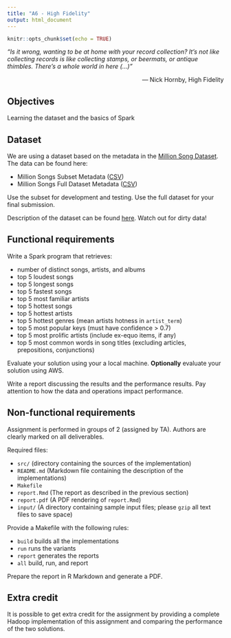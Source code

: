 ```yaml
---
title: "A6 - High Fidelity"
output: html_document
---
```


```r
knitr::opts_chunk$set(echo = TRUE)
```

*“Is it wrong, wanting to be at home with your record collection? It's not like collecting records is like collecting stamps, or beermats, or antique thimbles. There's a whole world in here (...)”*

<!--, a nicer, dirtier, more violent, more peaceful, more colorful, sleazier, more dangerous, more loving world than the world I live in; there is history, and geography, and poetry, and countless other things I should have studied at school, including music.”*-->

<!--*“What came first – the music or the misery? Did I listen to the music because I was miserable? Or was I miserable because I listened to the music? Do all those records turn you into a melancholy person?”*-->

<div style="text-align: right"> 
― Nick Hornby, High Fidelity 
</div>

## Objectives

Learning the dataset and the basics of Spark

## Dataset

We are using a dataset based on the metadata in the [Million Song Dataset](https://labrosa.ee.columbia.edu/millionsong/). The data can be found here:

- Million Songs Subset Metadata ([CSV](http://violet.ele.fit.cvut.cz/~kondziu/pdpmr/MillionSongSubset.tar.gz))
- Million Songs Full Dataset Metadata ([CSV](http://violet.ele.fit.cvut.cz/~kondziu/pdpmr/MillionSongDataset.tar.gz))

Use the subset for development and testing. Use the full dataset for your final submission.

Description of the dataset can be found [here](https://labrosa.ee.columbia.edu/millionsong/pages/example-track-description). Watch out for dirty data!

## Functional requirements

Write a Spark program that retrieves:

- number of distinct songs, artists, and albums
- top 5 loudest songs
- top 5 longest songs
- top 5 fastest songs
- top 5 most familiar artists
- top 5 hottest songs
- top 5 hottest artists
- top 5 hottest genres (mean artists hotness in `artist_term`)
- top 5 most popular keys (must have confidence > 0.7)
- top 5 most prolific artists (include ex-equo items, if any)
- top 5 most common words in song titles (excluding articles, prepositions, conjunctions)

Evaluate your solution using your a local machine. 
**Optionally** evaluate your solution using AWS.

Write a report discussing the results and the performance results.
Pay attention to how the data and operations impact performance.

## Non-functional requirements

Assignment is performed in groups of 2 (assigned by TA). Authors are clearly marked on all deliverables.

Required files: 

- `src/` (directory containing the sources of the implementation)
- `README.md` (Markdown file containing the description of the implementations)
- `Makefile`
- `report.Rmd` (The report as described in the previous section)
- `report.pdf` (A PDF rendering of `report.Rmd`)
- `input/` (A directory containing sample input files; please `gzip` all text files to save space)

Provide a Makefile with the following rules:

- ``build`` builds all the implementations
- ``run`` runs the variants
- ``report`` generates the reports
- ``all`` build, run, and report

Prepare the report in R Markdown and generate a PDF.

## Extra credit

It is possible to get extra credit for the assignment by providing a complete Hadoop implementation of this assignment and comparing the performance of the two solutions.
